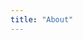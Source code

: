 ```yaml
---
title: "About"
---
```


```{=html}

<div class="mxgraph" style="max-width:100%;border:1px solid transparent;" data-mxgraph="{&quot;highlight&quot;:&quot;#0000ff&quot;,&quot;nav&quot;:true,&quot;resize&quot;:true,&quot;xml&quot;:&quot;&lt;mxfile host=\&quot;Electron\&quot; modified=\&quot;2024-05-27T19:44:40.288Z\&quot; agent=\&quot;Mozilla/5.0 (Windows NT 10.0; Win64; x64) AppleWebKit/537.36 (KHTML, like Gecko) draw.io/24.4.8 Chrome/124.0.6367.207 Electron/30.0.6 Safari/537.36\&quot; etag=\&quot;boNUN-qhCPVOUGzDrmEx\&quot; version=\&quot;24.4.8\&quot; type=\&quot;device\&quot;&gt;&lt;diagram name=\&quot;Page-1\&quot; id=\&quot;oodvDEyotQnJCo_egKcp\&quot;&gt;&lt;mxGraphModel dx=\&quot;639\&quot; dy=\&quot;1166\&quot; grid=\&quot;1\&quot; gridSize=\&quot;10\&quot; guides=\&quot;1\&quot; tooltips=\&quot;1\&quot; connect=\&quot;1\&quot; arrows=\&quot;1\&quot; fold=\&quot;1\&quot; page=\&quot;1\&quot; pageScale=\&quot;1\&quot; pageWidth=\&quot;827\&quot; pageHeight=\&quot;1169\&quot; math=\&quot;0\&quot; shadow=\&quot;0\&quot;&gt;&lt;root&gt;&lt;mxCell id=\&quot;0\&quot;/&gt;&lt;mxCell id=\&quot;1\&quot; value=\&quot;layer1\&quot; style=\&quot;\&quot; parent=\&quot;0\&quot;/&gt;&lt;UserObject label=\&quot;\&quot; tags=\&quot;\&quot; id=\&quot;PgP9I3s8h_Glc1aqnfns-5\&quot;&gt;&lt;mxCell style=\&quot;verticalLabelPosition=bottom;html=1;verticalAlign=top;strokeWidth=1;align=center;outlineConnect=0;dashed=0;outlineConnect=0;shape=mxgraph.aws3d.glacier;fillColor=#ECECEC;strokeColor=#5E5E5E;aspect=fixed;\&quot; parent=\&quot;1\&quot; vertex=\&quot;1\&quot;&gt;&lt;mxGeometry x=\&quot;310.5\&quot; y=\&quot;218\&quot; width=\&quot;75.42\&quot; height=\&quot;80\&quot; as=\&quot;geometry\&quot;/&gt;&lt;/mxCell&gt;&lt;/UserObject&gt;&lt;mxCell id=\&quot;PgP9I3s8h_Glc1aqnfns-6\&quot; value=\&quot;\&quot; style=\&quot;verticalLabelPosition=bottom;html=1;verticalAlign=top;strokeWidth=1;align=center;outlineConnect=0;dashed=0;outlineConnect=0;shape=mxgraph.aws3d.arrowNE;fillColor=#000000;aspect=fixed;\&quot; parent=\&quot;1\&quot; vertex=\&quot;1\&quot;&gt;&lt;mxGeometry x=\&quot;125\&quot; y=\&quot;298\&quot; width=\&quot;185.5\&quot; height=\&quot;106\&quot; as=\&quot;geometry\&quot;/&gt;&lt;/mxCell&gt;&lt;mxCell id=\&quot;PgP9I3s8h_Glc1aqnfns-7\&quot; value=\&quot;\&quot; style=\&quot;verticalLabelPosition=bottom;html=1;verticalAlign=top;strokeWidth=1;align=center;outlineConnect=0;dashed=0;outlineConnect=0;shape=mxgraph.aws3d.cloudfront;fillColor=#ECECEC;strokeColor=#5E5E5E;aspect=fixed;\&quot; parent=\&quot;1\&quot; vertex=\&quot;1\&quot;&gt;&lt;mxGeometry x=\&quot;100\&quot; y=\&quot;348\&quot; width=\&quot;45.24\&quot; height=\&quot;74\&quot; as=\&quot;geometry\&quot;/&gt;&lt;/mxCell&gt;&lt;object label=\&quot;layer2\&quot; id=\&quot;PgP9I3s8h_Glc1aqnfns-8\&quot;&gt;&lt;mxCell style=\&quot;\&quot; parent=\&quot;0\&quot;/&gt;&lt;/object&gt;&lt;UserObject label=\&quot;\&quot; tags=\&quot;house\&quot; id=\&quot;PgP9I3s8h_Glc1aqnfns-9\&quot;&gt;&lt;mxCell style=\&quot;verticalLabelPosition=bottom;html=1;verticalAlign=top;strokeWidth=1;align=center;outlineConnect=0;dashed=0;outlineConnect=0;shape=mxgraph.aws3d.glacier;fillColor=#ECECEC;strokeColor=#5E5E5E;aspect=fixed;\&quot; parent=\&quot;PgP9I3s8h_Glc1aqnfns-8\&quot; vertex=\&quot;1\&quot;&gt;&lt;mxGeometry x=\&quot;490.5\&quot; y=\&quot;320\&quot; width=\&quot;75.42\&quot; height=\&quot;80\&quot; as=\&quot;geometry\&quot;/&gt;&lt;/mxCell&gt;&lt;/UserObject&gt;&lt;mxCell id=\&quot;PgP9I3s8h_Glc1aqnfns-10\&quot; value=\&quot;\&quot; style=\&quot;verticalLabelPosition=bottom;html=1;verticalAlign=top;strokeWidth=1;align=center;outlineConnect=0;dashed=0;outlineConnect=0;shape=mxgraph.aws3d.arrowNE;fillColor=#000000;aspect=fixed;\&quot; parent=\&quot;PgP9I3s8h_Glc1aqnfns-8\&quot; vertex=\&quot;1\&quot;&gt;&lt;mxGeometry x=\&quot;305\&quot; y=\&quot;400\&quot; width=\&quot;185.5\&quot; height=\&quot;106\&quot; as=\&quot;geometry\&quot;/&gt;&lt;/mxCell&gt;&lt;mxCell id=\&quot;PgP9I3s8h_Glc1aqnfns-11\&quot; value=\&quot;\&quot; style=\&quot;verticalLabelPosition=bottom;html=1;verticalAlign=top;strokeWidth=1;align=center;outlineConnect=0;dashed=0;outlineConnect=0;shape=mxgraph.aws3d.cloudfront;fillColor=#ECECEC;strokeColor=#5E5E5E;aspect=fixed;\&quot; parent=\&quot;PgP9I3s8h_Glc1aqnfns-8\&quot; vertex=\&quot;1\&quot;&gt;&lt;mxGeometry x=\&quot;280\&quot; y=\&quot;450\&quot; width=\&quot;45.24\&quot; height=\&quot;74\&quot; as=\&quot;geometry\&quot;/&gt;&lt;/mxCell&gt;&lt;mxCell id=\&quot;PgP9I3s8h_Glc1aqnfns-14\&quot; value=\&quot;buttons\&quot; parent=\&quot;0\&quot;/&gt;&lt;UserObject label=\&quot;toggle\&quot; link=\&quot;data:action/json,{&amp;quot;actions&amp;quot;:[{&amp;quot;show&amp;quot;:{&amp;quot;cells&amp;quot;:[&amp;quot;PgP9I3s8h_Glc1aqnfns-8&amp;quot;,&amp;quot;msexOGG8u7FJqmcTCrMr-8&amp;quot;]}}]}\&quot; id=\&quot;msexOGG8u7FJqmcTCrMr-7\&quot;&gt;&lt;mxCell style=\&quot;ellipse;shape=doubleEllipse;whiteSpace=wrap;html=1;\&quot; vertex=\&quot;1\&quot; parent=\&quot;PgP9I3s8h_Glc1aqnfns-14\&quot;&gt;&lt;mxGeometry x=\&quot;240\&quot; y=\&quot;100\&quot; width=\&quot;100\&quot; height=\&quot;60\&quot; as=\&quot;geometry\&quot;/&gt;&lt;/mxCell&gt;&lt;/UserObject&gt;&lt;UserObject label=\&quot;toggle\&quot; link=\&quot;data:action/json,{&amp;quot;actions&amp;quot;:[{&amp;quot;hide&amp;quot;:{&amp;quot;cells&amp;quot;:[&amp;quot;PgP9I3s8h_Glc1aqnfns-8&amp;quot;,&amp;quot;msexOGG8u7FJqmcTCrMr-8&amp;quot;]}}]}\&quot; id=\&quot;msexOGG8u7FJqmcTCrMr-8\&quot;&gt;&lt;mxCell style=\&quot;ellipse;shape=doubleEllipse;whiteSpace=wrap;html=1;\&quot; vertex=\&quot;1\&quot; parent=\&quot;PgP9I3s8h_Glc1aqnfns-14\&quot;&gt;&lt;mxGeometry x=\&quot;240\&quot; y=\&quot;100\&quot; width=\&quot;100\&quot; height=\&quot;60\&quot; as=\&quot;geometry\&quot;/&gt;&lt;/mxCell&gt;&lt;/UserObject&gt;&lt;/root&gt;&lt;/mxGraphModel&gt;&lt;/diagram&gt;&lt;/mxfile&gt;&quot;,&quot;toolbar&quot;:&quot;pages zoom layers lightbox&quot;,&quot;page&quot;:0}"></div>
<script type="text/javascript" src="https://app.diagrams.net/js/viewer-static.min.js"></script>
```
